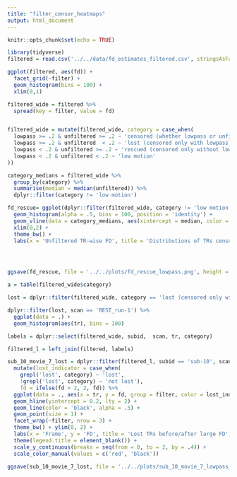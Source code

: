 ```yaml
---
title: "filter_censor_heatmaps"
output: html_document
---
```


```r
knitr::opts_chunk$set(echo = TRUE)
```

```r
library(tidyverse)
filtered = read.csv('../../data/fd_estimates_filtered.csv', stringsAsFactors = FALSE)
```


```r

ggplot(filtered, aes(fd)) + 
  facet_grid(~filter) + 
  geom_histogram(bins = 100) +
  xlim(0,1)


```


```r
filtered_wide = filtered %>%
  spread(key = filter, value = fd)


filtered_wide = mutate(filtered_wide, category = case_when(
  lowpass >= .2 & unfiltered >= .2 ~ 'censored (whether lowpass or unfiltered)',
  lowpass >= .2 & unfiltered  < .2 ~ 'lost (censored only with lowpass)',
  lowpass < .2 & unfiltered >= .2 ~ 'rescued (censored only without lowpass)',
  lowpass < .2 & unfiltered < .2 ~ 'low motion'
))

category_medians = filtered_wide %>%
  group_by(category) %>%
  summarise(median = median(unfiltered)) %>%
  dplyr::filter(category != 'low motion')

fd_rescue= ggplot(dplyr::filter(filtered_wide, category != 'low motion'), aes(x = unfiltered, fill = category)) + 
  geom_histogram(alpha = .5, bins = 100, position = 'identity') +
  geom_vline(data = category_medians, aes(xintercept = median, color = category)) +
  xlim(0,2) +
  theme_bw() +
  labs(x = 'Unfiltered TR-wise FD', title = 'Distributions of TRs censored, rescued, and lost with lowpass filter with .2mm cutoff')




ggsave(fd_rescue, file = '../../plots/fd_rescue_lowpass.png', height = 6, width = 10)

```



```r


a = table(filtered_wide$category)
```



```r
lost = dplyr::filter(filtered_wide, category == 'lost (censored only with lowpass)') 

dplyr::filter(lost, scan == 'REST_run-1') %>%
  ggplot(data = .) + 
  geom_histogram(aes(tr), bins = 100)

labels = dplyr::select(filtered_wide, subid,  scan, tr, category)

filtered_l = left_join(filtered, labels)

sub_10_movie_7_lost = dplyr::filter(filtered_l, subid == 'sub-10', scan == 'movie_run-7') %>%
  mutate(lost_indicator = case_when(
    grepl('lost', category) ~ 'lost',
    !grepl('lost', category) ~ 'not lost'),
    fd = ifelse(fd > 2, 2, fd)) %>%
  ggplot(data = ., aes(x = tr, y = fd, group = filter, color = lost_indicator)) +
  geom_hline(yintercept = 0.2, lty = 2) + 
  geom_line(color = 'black', alpha = .5) +
  geom_point(size = 1) + 
  facet_wrap(~filter, nrow = 3) +
  theme_bw() + ylim(0, 2) + 
  labs(x = 'Frame', y = 'FD', title = 'Lost TRs before/after large FD', subtitle = 'FD scale truncated at 2mm max for visualization') +
  theme(legend.title = element_blank()) +
  scale_y_continuous(breaks = seq(from = 0, to = 2, by = .4)) +
  scale_color_manual(values = c('red', 'black'))

ggsave(sub_10_movie_7_lost, file = '../../plots/sub_10_movie_7_lowpass_lost.png', width = 18, height = 10)
```
